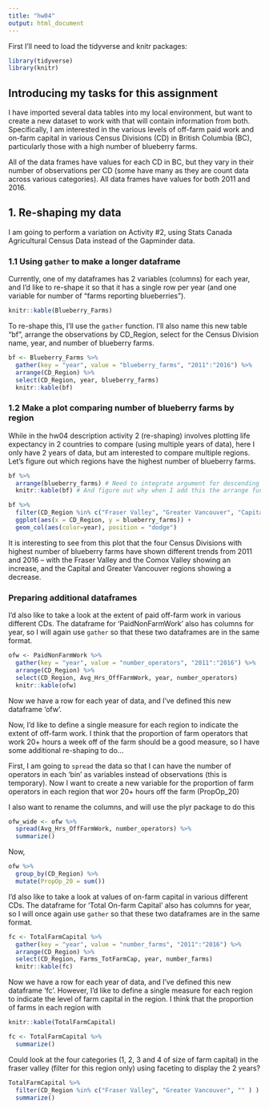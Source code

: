 ```yaml
---
title: "hw04"
output: html_document
---
```


First I'll need to load the tidyverse and knitr packages:

```r
library(tidyverse)
library(knitr)
```


## Introducing my tasks for this assignment

I have imported several data tables into my local environment, but want to create a new dataset to work with that will contain information from both. Specifically, I am interested in the various levels of off-farm paid work and on-farm capital in various Census Divisions (CD) in British Columbia (BC), particularly those with a high number of blueberry farms.

All of the data frames have values for each CD in BC, but they vary in their number of observations per CD (some have many as they are count data across various categories). All data frames have values for both 2011 and 2016. 

## 1. Re-shaping my data

I am going to perform a variation on Activity #2, using Stats Canada Agricultural Census Data instead of the Gapminder data. 

### 1.1 Using ```gather``` to make a longer dataframe

Currently, one of my dataframes has 2 variables (columns) for each year, and I'd like to re-shape it so that it has a single row per year (and one variable for number of "farms reporting blueberries").

```r
knitr::kable(Blueberry_Farms)
```

To re-shape this, I'll use the ```gather``` function. I'll also name this new table "bf", arrange the observations by CD_Region, select for the Census Division name, year, and number of blueberry farms.   

```r
bf <- Blueberry_Farms %>%
  gather(key = "year", value = "blueberry_farms", "2011":"2016") %>%
  arrange(CD_Region) %>%
  select(CD_Region, year, blueberry_farms) 
  knitr::kable(bf)
```

### 1.2 Make a plot comparing number of blueberry farms by region

While in the hw04 description activity 2 (re-shaping) involves plotting life expectancy in 2 countries to compare (using multiple years of data), here I only have 2 years of data, but am interested to compare multiple regions. Let's figure out which regions have the highest number of blueberry farms.

```r
bf %>% 
  arrange(blueberry_farms) # Need to integrate argument for descending order?
  knitr::kable(bf) # And figure out why when I add this the arrange function no longer works...
```


```r
bf %>%
  filter(CD_Region %in% c("Fraser Valley", "Greater Vancouver", "Capital", "Comox Valley")) %>%
  ggplot(aes(x = CD_Region, y = blueberry_farms)) +
  geom_col(aes(color=year), position = "dodge")
```

It is interesting to see from this plot that the four Census Divisions with highest number of blueberry farms have shown different trends from 2011 and 2016 -- with the Fraser Valley and the Comox Valley showing an increase, and the Capital and Greater Vancouver regions showing a decrease. 

### Preparing additional dataframes

I'd also like to take a look at the extent of paid off-farm work in various different CDs. The dataframe for 'PaidNonFarmWork' also has columns for year, so I will again use ```gather``` so that these two dataframes are in the same format.


```r
ofw <- PaidNonFarmWork %>%
  gather(key = "year", value = "number_operators", "2011":"2016") %>%
  arrange(CD_Region) %>%
  select(CD_Region, Avg_Hrs_OffFarmWork, year, number_operators) 
  knitr::kable(ofw)
```

Now we have a row for each year of data, and I've defined this new dataframe 'ofw'. 

Now, I'd like to define a single measure for each region to indicate the extent of off-farm work. I think that the proportion of farm operators that work 20+ hours a week off of the farm should be a good measure, so I have some additional re-shaping to do...

First, I am going to ```spread``` the data so that I can have the number of operators in each 'bin' as variables instead of observations (this is temporary). Now I want to create a new variable for the proportion of farm operators in each region that wor 20+ hours off the farm (PropOp_20)

I also want to rename the columns, and will use the plyr package to do this

```r
ofw_wide <- ofw %>%
  spread(Avg_Hrs_OffFarmWork, number_operators) %>%
  summarize()

```

Now, 

```r
ofw %>%
  group_by(CD_Region) %>%
  mutate(PropOp_20 = sum())

```




I'd also like to take a look at values of on-farm capital in various different CDs. The dataframe for 'Total On-farm Capital' also has columns for year, so I will once again use ```gather``` so that these two dataframes are in the same format.

```r
fc <- TotalFarmCapital %>%
  gather(key = "year", value = "number_farms", "2011":"2016") %>%
  arrange(CD_Region) %>%
  select(CD_Region, Farms_TotFarmCap, year, number_farms) 
  knitr::kable(fc)
```

Now we have a row for each year of data, and I've defined this new dataframe 'fc'. However, I'd like to define a single measure for each region to indicate the level of farm capital in the region. I think that the proportion of farms in each region with 




```r
knitr::kable(TotalFarmCapital)
```

```r
fc <- TotalFarmCapital %>%
  summarize()
```


Could look at the four categories (1, 2, 3 and 4 of size of farm capital) in the fraser valley (filter for this region only) using faceting to display the 2 years? 


```r
TotalFarmCapital %>%
  filter(CD_Region %in% c("Fraser Valley", "Greater Vancouver", "" ) )
  summarize()
```

